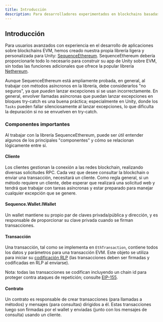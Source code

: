 ```yaml
---
title: Introducción
description: Para desarrolladores experimentados en blockchains basadas en EVM, nuestra librería ligera de Ethereum, SequenceEthereum, diseñada para Unity, ofrece herramientas esenciales sin la complejidad de librerías populares como Nethereum.
---
```


## Introducción
Para usuarios avanzados con experiencia en el desarrollo de aplicaciones sobre blockchains EVM, hemos creado nuestra propia librería ligera y personalizada para Unity: [SequenceEthereum](https://github.com/0xsequence/sequence-unity/tree/master/Assets/SequenceSDK/Ethereum).
SequenceEthereum debería proporcionarle todo lo necesario para construir su app de Unity sobre EVM, sin todas las funciones adicionales que ofrece la popular librería [Nethereum](https://github.com/Nethereum/Nethereum).

Aunque SequenceEthereum está ampliamente probada, en general, al trabajar con métodos asíncronos en la librería, debe considerarlos "no seguros", ya que <i>pueden</i> lanzar excepciones si se usan incorrectamente.
En general, envolver llamadas asíncronas que puedan lanzar excepciones en bloques try-catch es una buena práctica; especialmente en Unity, donde los `Tasks` pueden fallar silenciosamente al lanzar excepciones, lo que dificulta la depuración si no se envuelven en try-catch.

### Componentes importantes
Al trabajar con la librería SequenceEthereum, puede ser útil entender algunos de los principales "componentes" y cómo se relacionan lógicamente entre sí.

#### Cliente
Los clientes gestionan la conexión a las redes blockchain, realizando diversas solicitudes RPC. Cada vez que desee consultar la blockchain o enviar una transacción, necesitará un cliente. Como regla general, si un método requiere un cliente, debe esperar que realizará una solicitud web y tendrá que trabajar con tareas asíncronas y estar preparado para manejar cualquier excepción que se genere.

#### Sequence.Wallet.IWallet
Un wallet mantiene su propio par de claves privada/pública y dirección, y es responsable de proporcionar su clave privada cuando se firman transacciones.

#### Transacción
Una transacción, tal como se implementa en `EthTransaction`, contiene todos los datos y parámetros para una transacción EVM. Este objeto se utiliza para iniciar su [codificación RLP](https://ethereum.org/en/developers/docs/data-structures-and-encoding/rlp/) (las transacciones deben ser firmadas y codificadas en RLP al enviarse).

Nota: todas las transacciones se codifican incluyendo un chain id para proteger contra ataques de repetición; consulte [EIP-155](https://eips.ethereum.org/EIPS/eip-155).

#### Contrato
Un contrato es responsable de crear transacciones (para llamadas a métodos) y mensajes (para consultas) dirigidos a él. Estas transacciones luego son firmadas por el wallet y enviadas (junto con los mensajes de consulta) usando un cliente.